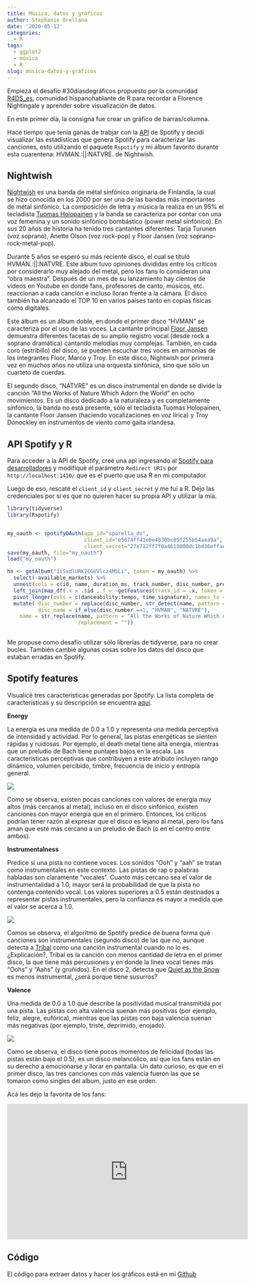 ```yaml
---
title: Música, datos y gráficos
author: Stephanie Orellana
date: '2020-05-12'
categories:
  - R
tags:
  - ggplot2
  - música
  - R
slug: música-datos-y-gráficos
---
```


Empieza el desafío #30díasdegráficos propuesto por la comunidad [R4DS_es](https://twitter.com/R4DS_es/), comunidad hispanohablante de R para recordar a Florence Nightingale y aprender sobre visualización de datos.

En este primer día, la consigna fue crear un gráfico de barras/columna. 

Hace tiempo que tenía ganas de trabjar con la [API](https://developer.spotify.com/) de Spotify y decidí visualizar las estadísticas que genera Spotify para caracterizar las canciones, esto utilizando el paquete `Rspotify` y mi álbum favorito durante esta cuarentena: HVMAN.:||:NATVRE. de Nightwish.

## Nightwish

[Nightwish](https://es.wikipedia.org/wiki/Nightwish) es una banda de métal sinfónico originaria de Finlandia, la cual se hizo conocida en los 2000 por ser una de las bandas más importantes de métal sinfónico. La composición de letra y música la realiza en un 95% el tecladista [Tuomas Holopainen](https://es.wikipedia.org/wiki/Tuomas_Holopainen) y la banda se caracteriza por contar con una voz femenina y un sonido sinfónico bombástico (power metal sinfónico). En sus 20 años de historia ha tenido tres cantantes diferentes: Tarja Turunen (voz soprano), Anette Olson (voz rock-pop) y Floor Jansen (voz soprano-rock-metal-pop).

Durante 5 años se esperó su más reciente disco, el cual se tituló HVMAN.:||:NATVRE. Este álbum tuvo opiniones divididas entre los críticos por considerarlo muy alejado del metal, pero los fans lo consideran una "obra maestra". Después de un mes de su lanzamiento hay cientos de videos en Youtube en donde fans, profesores de canto, músicos, etc. reaccionan a cada canción e incluso lloran frente a la cámara. El disco también ha alcanzado el TOP 10 en varios países tanto en copias físicas como digitales.

Este álbum es un álbum doble, en donde el primer disco "HVMAN" se caracteriza por el uso de las voces. La cantante principal [Floor Jansen](https://es.wikipedia.org/wiki/Floor_Jansen) demuestra diferentes facetas de su amplio registro vocal (desde rock a soprano dramática) cantando melodías muy complejas. También, en cada coro (estribillo) del disco, se pueden escuchar tres voces en armonías de los integrantes Floor, Marco y Troy. En este disco, Nightwish por primera vez en muchos años no utiliza una orquesta sinfónica, sino que sólo un cuarteto de cuerdas.

El segundo disco, "NATVRE" es un disco instrumental en donde se divide la canción "All the Works of Nature Which Adorn the World" en ocho movimientos. Es un disco dedicado a la naturaleza y es completamente sinfónico, la banda no está presente, sólo el tecladista Tuomas Holopainen, la cantante Floor Jansen (haciendo vocalizaciones en voz lírica) y Troy Donockley en instrumentos de viento como gaita irlandesa.

## API Spotify y R

Para acceder a la API de Spotify, creé una api ingresando al [Spotify para desarrolladores](https://developer.spotify.com/documentation/web-api/) y modifiqué el parámetro `Redirect URIs` por `http://localhost:1410/` que es el puerto que usa R en mi computador.

Luego de eso, rescaté el `client_id` y `client_secret` y me fui a R. Dejo las credenciales por si es que no quieren hacer su propia API y utilizar la mía.


```r
library(tidyverse)
library(Rspotify)


my_oauth <- spotifyOAuth(app_id="sporella_ds",
                         client_id="e5674ff41ebe4830bc05f255b54aea9a",
                         client_secret="27e712ff7f0a4610800dc1bd36effae8")
save(my_oauth, file="my_oauth")
load("my_oauth")

hn <- getAlbum("1iSsdlURK7CGUVlcz4M5Li", token = my_oauth) %>% 
  select(-available_markets) %>% 
  unnest(cols = c(id, name, duration_ms, track_number, disc_number, preview_url)) %>% 
  left_join(map_df(.x = .$id ,.f = ~getFeatures(track_id = .x, token = my_oauth)), by = "id") %>% 
  pivot_longer(cols = c(danceability:tempo, time_signature), names_to = "feature") %>% 
  mutate( disc_number = replace(disc_number, str_detect(name, pattern = "All the Works of Nature+"), 2),
          disc_name = if_else(disc_number ==1, "HVMAN", "NATVRE"),
    name = str_replace(name, pattern = "All the Works of Nature Which Adorn the World - ",
                       replacement = ""))
  

```

Me propuse como desafío utilizar sólo librerías de tidyverse, para no crear bucles. También cambié algunas cosas sobre los datos del disco que estaban erradas en Spotify.

## Spotify features

Visualicé tres características generadas por Spotify. La lista completa de características y su descripción se encuentra [aquí](https://developer.spotify.com/documentation/web-api/reference/tracks/get-audio-features/).


**Energy**

La energía es una medida de 0.0 a 1.0 y representa una medida perceptiva de intensidad y actividad. Por lo general, las pistas energéticas se sienten rápidas y ruidosas. Por ejemplo, el death metal tiene alta energía, mientras que un preludio de Bach tiene puntajes bajos en la escala. Las características perceptivas que contribuyen a este atributo incluyen rango dinámico, volumen percibido, timbre, frecuencia de inicio y entropía general.

![](https://github.com/sporella/nightingale/blob/master/plots/uno/energy.png?raw=true)

Como se observa, existen pocas canciones con valores de energía muy altos (más cercanos al metal), incluso en el disco sinfónico, existen canciones con mayor energía que en el primero. Entonces, los críticos podrían tener razón al expresar que el disco es lejano al metal, pero los fans aman que esté más cercano a un preludio de Bach (o en el centro entre ambos).


**Instrumentalness**

Predice si una pista no contiene voces. Los sonidos "Ooh" y "aah" se tratan como instrumentales en este contexto. Las pistas de rap o palabras habladas son claramente "vocales". Cuanto más cercano sea el valor de instrumentalidad a 1.0, mayor será la probabilidad de que la pista no contenga contenido vocal. Los valores superiores a 0.5 están destinados a representar pistas instrumentales, pero la confianza es mayor a medida que el valor se acerca a 1.0.

![](https://github.com/sporella/nightingale/blob/master/plots/uno/instrumentalness.png?raw=true)

Comos se observa, el algoritmo de Spotify predice de buena forma qué canciones son instrumentales (segundo disco) de las que no, aunque detecta a [Tribal](https://www.youtube.com/watch?v=s0bG2ce5blo) como una canción instrumental cuando no lo es. ¿Explicación?, Tribal es la canción con menos cantidad de letra en el primer disco, la que tiene más percusiones y en donde la línea vocal tienes más "Oohs" y "Aahs" (y gruñidos). En el disco 2, detecta que [Quiet as the Snow](https://www.youtube.com/watch?v=ljLNVVktYB4) es menos instrumental, ¿será porque tiene susurros?

**Valence**

Una medida de 0.0 a 1.0 que describe la positividad musical transmitida por una pista. Las pistas con alta valencia suenan más positivas (por ejemplo, feliz, alegre, eufórica), mientras que las pistas con baja valencia suenan más negativas (por ejemplo, triste, deprimido, enojado).

![](https://github.com/sporella/nightingale/blob/master/plots/uno/valence.png?raw=true)

Como se observa, el disco tiene pocos momentos de felicidad (todas las pistas están bajo el 0.5), es un disco melancólico, así que los fans están en su derecho a emocionarse y llorar en pantalla. Un dato curioso, es que en el primer disco, las tres canciones con más valencia fueron las que se tomaron como singles del album, justo en ese orden.

Acá les dejo la favorita de los fans:

<center><iframe width="560" height="315" src="https://www.youtube.com/embed/Rjp_DfvJimg" frameborder="0" allow="accelerometer; autoplay; encrypted-media; gyroscope; picture-in-picture" allowfullscreen></iframe></center>


## Código

El código para extraer datos y hacer los gráficos está en mi [Github](https://github.com/sporella/nightingale/)
